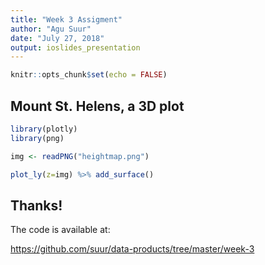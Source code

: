 ```yaml
---
title: "Week 3 Assigment"
author: "Agu Suur"
date: "July 27, 2018"
output: ioslides_presentation
---
```


```r
knitr::opts_chunk$set(echo = FALSE)
```

## Mount St. Helens, a 3D plot
```r
library(plotly)
library(png)

img <- readPNG("heightmap.png")

plot_ly(z=img) %>% add_surface()
```

## Thanks!

The code is available at:

[https://github.com/suur/data-products/tree/master/week-3](https://github.com/suur/data-products/tree/master/week-3)